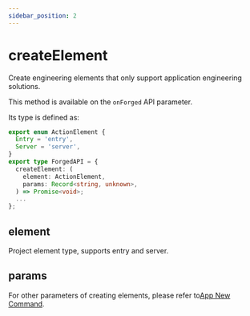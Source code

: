 ```yaml
---
sidebar_position: 2
---
```


# createElement

Create engineering elements that only support application engineering solutions.

This method is available on the `onForged` API parameter.

Its type is defined as:

```ts
export enum ActionElement {
  Entry = 'entry',
  Server = 'server',
}
export type ForgedAPI = {
  createElement: (
    element: ActionElement,
    params: Record<string, unknown>,
  ) => Promise<void>;
  ...
};
```

## element

Project element type, supports entry and server.

## params

For other parameters of creating elements, please refer to[App New Command](/guides/topic-detail/generator/config/app).
